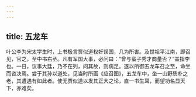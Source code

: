 ```yaml
---
---
---
```

title: 五龙车
---




叶公李为宋太学生时，上书极言贾似道权奸误国，几为所害。及世祖平江南，即召见，官之，至中书右丞。凡有军国大事，必问曰：“曾与蛮子秀才商量否？”盖指李也。一日，议事大廷，乃不在列，问其故，则病足。遂以所御五龙车召之至，命坐而咨决焉。尝于其孙以道处，见当时所画《应召图》，五龙车中，坐一山野质朴之老，其遭遇有如此者。使无贾似道以发其正大之论，直一书生耳，而望功名显天下，亦难矣。